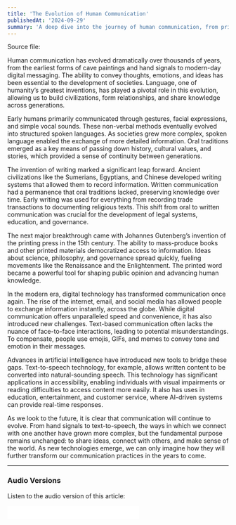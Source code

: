 ```yaml
---
title: 'The Evolution of Human Communication'
publishedAt: '2024-09-29'
summary: 'A deep dive into the journey of human communication, from primitive gestures to modern AI-driven tools like text-to-speech technology.'
---
```


Source file:

Human communication has evolved dramatically over thousands of years, from the earliest forms of cave paintings and hand signals to modern-day digital messaging. The ability to convey thoughts, emotions, and ideas has been essential to the development of societies. Language, one of humanity’s greatest inventions, has played a pivotal role in this evolution, allowing us to build civilizations, form relationships, and share knowledge across generations. 

Early humans primarily communicated through gestures, facial expressions, and simple vocal sounds. These non-verbal methods eventually evolved into structured spoken languages. As societies grew more complex, spoken language enabled the exchange of more detailed information. Oral traditions emerged as a key means of passing down history, cultural values, and stories, which provided a sense of continuity between generations.

The invention of writing marked a significant leap forward. Ancient civilizations like the Sumerians, Egyptians, and Chinese developed writing systems that allowed them to record information. Written communication had a permanence that oral traditions lacked, preserving knowledge over time. Early writing was used for everything from recording trade transactions to documenting religious texts. This shift from oral to written communication was crucial for the development of legal systems, education, and governance.

The next major breakthrough came with Johannes Gutenberg’s invention of the printing press in the 15th century. The ability to mass-produce books and other printed materials democratized access to information. Ideas about science, philosophy, and governance spread quickly, fueling movements like the Renaissance and the Enlightenment. The printed word became a powerful tool for shaping public opinion and advancing human knowledge.

In the modern era, digital technology has transformed communication once again. The rise of the internet, email, and social media has allowed people to exchange information instantly, across the globe. While digital communication offers unparalleled speed and convenience, it has also introduced new challenges. Text-based communication often lacks the nuance of face-to-face interactions, leading to potential misunderstandings. To compensate, people use emojis, GIFs, and memes to convey tone and emotion in their messages.

Advances in artificial intelligence have introduced new tools to bridge these gaps. Text-to-speech technology, for example, allows written content to be converted into natural-sounding speech. This technology has significant applications in accessibility, enabling individuals with visual impairments or reading difficulties to access content more easily. It also has uses in education, entertainment, and customer service, where AI-driven systems can provide real-time responses.

As we look to the future, it is clear that communication will continue to evolve. From hand signals to text-to-speech, the ways in which we connect with one another have grown more complex, but the fundamental purpose remains unchanged: to share ideas, connect with others, and make sense of the world. As new technologies emerge, we can only imagine how they will further transform our communication practices in the years to come.

---

### Audio Versions

Listen to the audio version of this article:
<iframe src="blog/The_Evolution_of_Human_Communication_Human_inferred_brian.mp3" width="300" height="30" frameborder="0"></iframe>

